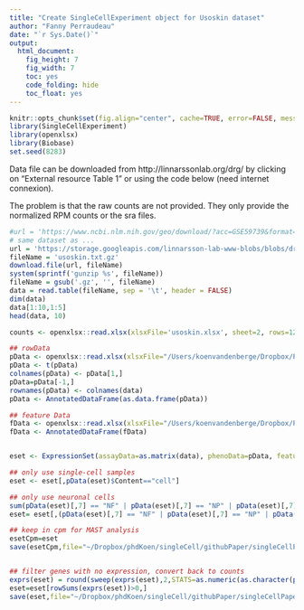 ```yaml
---
title: "Create SingleCellExperiment object for Usoskin dataset"
author: "Fanny Perraudeau"
date: "`r Sys.Date()`"
output: 
  html_document: 
    fig_height: 7
    fig_width: 7
    toc: yes
    code_folding: hide
    toc_float: yes
---
```


```r
knitr::opts_chunk$set(fig.align="center", cache=TRUE, error=FALSE, message=FALSE, warning=TRUE)
library(SingleCellExperiment)
library(openxlsx)
library(Biobase)
set.seed(8283)
```

Data file can be downloaded from http://linnarssonlab.org/drg/ by clicking on "External resource Table 1" or using the code below (need internet connexion).

The problem is that the raw counts are not provided. They only provide the normalized RPM counts or the sra files.

```r
#url = 'https://www.ncbi.nlm.nih.gov/geo/download/?acc=GSE59739&format=file&file=GSE59739%5FDataTable%2Etxt%2Egz'
# same dataset as ...
url = 'https://storage.googleapis.com/linnarsson-lab-www-blobs/blobs/drg/Usoskin%20et%20al.%20External%20resources%20Table%201.xlsx'
fileName = 'usoskin.txt.gz'
download.file(url, fileName)
system(sprintf('gunzip %s', fileName))
fileName = gsub('.gz', '', fileName)
data = read.table(fileName, sep = '\t', header = FALSE)
dim(data)
data[1:10,1:5]
head(data, 10)
```

```r
counts <- openxlsx::read.xlsx(xlsxFile='usoskin.xlsx', sheet=2, rows=12:25345, cols=10:873, colNames=FALSE)

## rowData
pData <- openxlsx::read.xlsx(xlsxFile="/Users/koenvandenberge/Dropbox/PhD/Research/singleCell/usoskin/Usoskin et al. External resources Table 1.xlsx", sheet=2, rows=1:10, cols=9:873, colNames=FALSE)
pData <- t(pData)
colnames(pData) <- pData[1,]
pData=pData[-1,]
rownames(pData) <- colnames(data)
pData <- AnnotatedDataFrame(as.data.frame(pData))

## feature Data
fData <- openxlsx::read.xlsx(xlsxFile="/Users/koenvandenberge/Dropbox/PhD/Research/singleCell/usoskin/Usoskin et al. External resources Table 1.xlsx", sheet=2, rows=12:25345, cols=1, colNames=FALSE)
fData <- AnnotatedDataFrame(fData)


eset <- ExpressionSet(assayData=as.matrix(data), phenoData=pData, featureData=fData)

## only use single-cell samples
eset <- eset[,pData(eset)$Content=="cell"]

## only use neuronal cells
sum(pData(eset)[,7] == "NF" | pData(eset)[,7] == "NP" | pData(eset)[,7] == "PEP" | pData(eset)[,7] == "TH") # the 622 cells used in the paper
eset= eset[,(pData(eset)[,7] == "NF" | pData(eset)[,7] == "NP" | pData(eset)[,7] == "PEP" | pData(eset)[,7] == "TH")]

## keep in cpm for MAST analysis
esetCpm=eset
save(esetCpm,file="~/Dropbox/phdKoen/singleCell/githubPaper/singleCellPaper/case/esetUsoskinCpm.RData")


## filter genes with no expression, convert back to counts
exprs(eset) = round(sweep(exprs(eset),2,STATS=as.numeric(as.character(pData(eset)$Reads)),FUN="*")/1e6)
eset=eset[rowSums(exprs(eset))>0,]
save(eset,file="~/Dropbox/phdKoen/singleCell/githubPaper/singleCellPaper/case/esetUsoskin.RData")
```